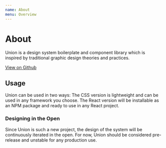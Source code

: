 ```yaml
---
name: About
menu: Overview
---
```


# About

Union is a design system boilerplate and component library which is inspired by traditional graphic design theories and practices.

[View on Github](https://github.com/jamespatrickgibson/union)

## Usage

Union can be used in two ways: The CSS version is lightweight and can be used in any framework you choose. The React version will be installable as an NPM package and ready to use in any React project.

### Designing in the Open

Since Union is such a new project, the design of the system will be continuously iterated in the open. For now, Union should be considered pre-release and unstable for any production use.
